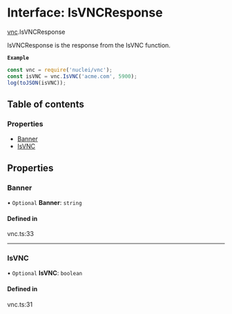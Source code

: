 # Interface: IsVNCResponse

[vnc](/templates/protocols/javascript/modules/vnc).IsVNCResponse

IsVNCResponse is the response from the IsVNC function.

**`Example`**

```javascript
const vnc = require('nuclei/vnc');
const isVNC = vnc.IsVNC('acme.com', 5900);
log(toJSON(isVNC));
```

## Table of contents

### Properties

- [Banner](/templates/protocols/javascript/modules/vnc.IsVNCResponse#banner)
- [IsVNC](/templates/protocols/javascript/modules/vnc.IsVNCResponse#isvnc)

## Properties

### Banner

• `Optional` **Banner**: `string`

#### Defined in

vnc.ts:33

___

### IsVNC

• `Optional` **IsVNC**: `boolean`

#### Defined in

vnc.ts:31
